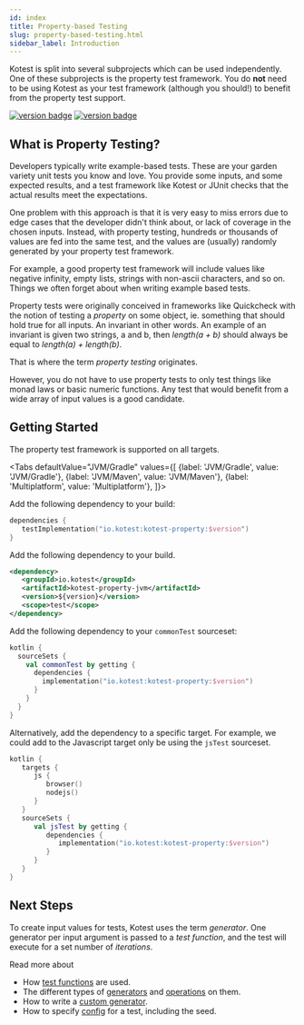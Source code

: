 ```yaml
---
id: index
title: Property-based Testing
slug: property-based-testing.html
sidebar_label: Introduction
---
```




Kotest is split into several subprojects which can be used independently. One of these subprojects is the property test framework.
You do **not** need to be using Kotest as your test framework (although you should!) to benefit from the property test support.

[![version badge](https://img.shields.io/maven-central/v/io.kotest/kotest-property.svg?label=release)](https://search.maven.org/search?q=kotest)
[![version badge](https://img.shields.io/nexus/s/https/oss.sonatype.org/io.kotest/kotest-framework-engine.svg?label=snapshot)](https://oss.sonatype.org/content/repositories/snapshots/io/kotest/)


## What is Property Testing?

Developers typically write example-based tests. These are your garden variety unit tests you know and love.
You provide some inputs, and some expected results, and a test framework like Kotest or JUnit checks that the actual
results meet the expectations.

One problem with this approach is that it is very easy to miss errors due to edge cases that the developer didn't think about,
or lack of coverage in the chosen inputs. Instead, with property testing, hundreds or thousands of values are fed into the same test,
and the values are (usually) randomly generated by your property test framework.

For example, a good property test framework will include values like negative infinity, empty lists, strings with non-ascii characters, and so on.
Things we often forget about when writing example based tests.

Property tests were originally conceived in frameworks like Quickcheck with the notion of testing a _property_ on some object,
ie. something that should hold true for all inputs. An invariant in other words.  An example of an invariant is given two strings,
a and b, then _length(a + b)_ should always be equal to _length(a) + length(b)_.

That is where the term _property testing_ originates.

However, you do not have to use property tests to only test things like monad laws or basic numeric functions. Any test that
would benefit from a wide array of input values is a good candidate.


## Getting Started

The property test framework is supported on all targets.

<Tabs
defaultValue="JVM/Gradle"
values={[
{label: 'JVM/Gradle', value: 'JVM/Gradle'},
{label: 'JVM/Maven', value: 'JVM/Maven'},
{label: 'Multiplatform', value: 'Multiplatform'},
]}>

<TabItem value="JVM/Gradle">

Add the following dependency to your build:

```kotlin
dependencies {
   testImplementation("io.kotest:kotest-property:$version")
}
```

</TabItem>

<TabItem value="JVM/Maven">

Add the following dependency to your build.

```xml
<dependency>
   <groupId>io.kotest</groupId>
   <artifactId>kotest-property-jvm</artifactId>
   <version>${version}</version>
   <scope>test</scope>
</dependency>
```

</TabItem>
<TabItem value="Multiplatform">

   Add the following dependency to your `commonTest` sourceset:

```kotlin
kotlin {
  sourceSets {
    val commonTest by getting {
      dependencies {
        implementation("io.kotest:kotest-property:$version")
      }
    }
  }
}
```

Alternatively, add the dependency to a specific target.
   For example, we could add to the Javascript target only be using the `jsTest` sourceset.

```kotlin
kotlin {
   targets {
      js {
         browser()
         nodejs()
      }
   }
   sourceSets {
      val jsTest by getting {
         dependencies {
            implementation("io.kotest:kotest-property:$version")
         }
      }
   }
}
```

</TabItem>
</Tabs>



## Next Steps

To create input values for tests, Kotest uses the term _generator_. One generator per input argument is passed to a _test function_,
and the test will execute for a set number of _iterations_.

Read more about

* How [test functions](test_functions.md) are used.
* The different types of [generators](gens.md) and [operations](genops.md) on them.
* How to write a [custom generator](customgens.md).
* How to specify [config](config.md) for a test, including the seed.
